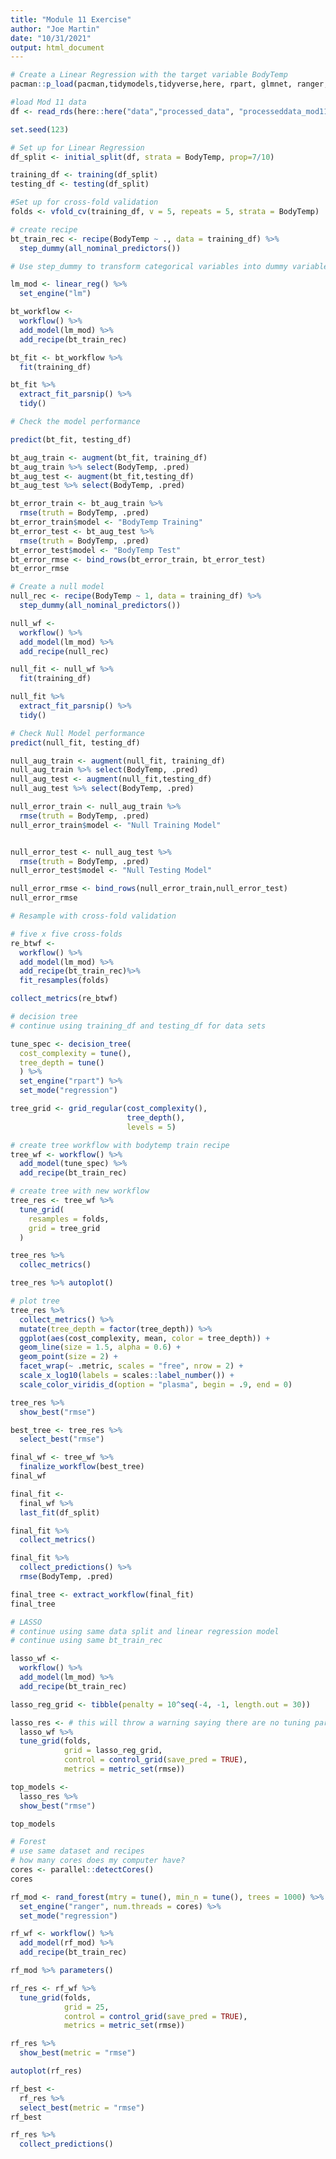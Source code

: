 ```yaml
---
title: "Module 11 Exercise"
author: "Joe Martin"
date: "10/31/2021"
output: html_document
---
```


```r
# Create a Linear Regression with the target variable BodyTemp
pacman::p_load(pacman,tidymodels,tidyverse,here, rpart, glmnet, ranger, rpart.plot)

#load Mod 11 data
df <- read_rds(here::here("data","processed_data", "processeddata_mod11.rds"))

set.seed(123)

# Set up for Linear Regression
df_split <- initial_split(df, strata = BodyTemp, prop=7/10)

training_df <- training(df_split)
testing_df <- testing(df_split)

#Set up for cross-fold validation
folds <- vfold_cv(training_df, v = 5, repeats = 5, strata = BodyTemp)

# create recipe
bt_train_rec <- recipe(BodyTemp ~ ., data = training_df) %>%
  step_dummy(all_nominal_predictors())

# Use step_dummy to transform categorical variables into dummy variables

lm_mod <- linear_reg() %>%
  set_engine("lm")

bt_workflow <- 
  workflow() %>%
  add_model(lm_mod) %>%
  add_recipe(bt_train_rec)

bt_fit <- bt_workflow %>%
  fit(training_df)

bt_fit %>%
  extract_fit_parsnip() %>%
  tidy()
```

```r
# Check the model performance

predict(bt_fit, testing_df)

bt_aug_train <- augment(bt_fit, training_df)
bt_aug_train %>% select(BodyTemp, .pred)
bt_aug_test <- augment(bt_fit,testing_df)
bt_aug_test %>% select(BodyTemp, .pred)

bt_error_train <- bt_aug_train %>%
  rmse(truth = BodyTemp, .pred)
bt_error_train$model <- "BodyTemp Training"
bt_error_test <- bt_aug_test %>%
  rmse(truth = BodyTemp, .pred)
bt_error_test$model <- "BodyTemp Test"
bt_error_rmse <- bind_rows(bt_error_train, bt_error_test)
bt_error_rmse
```

```r
# Create a null model
null_rec <- recipe(BodyTemp ~ 1, data = training_df) %>% 
  step_dummy(all_nominal_predictors())

null_wf <- 
  workflow() %>%
  add_model(lm_mod) %>%
  add_recipe(null_rec)

null_fit <- null_wf %>%
  fit(training_df)

null_fit %>%
  extract_fit_parsnip() %>%
  tidy()
```

```r
# Check Null Model performance
predict(null_fit, testing_df)

null_aug_train <- augment(null_fit, training_df)
null_aug_train %>% select(BodyTemp, .pred)
null_aug_test <- augment(null_fit,testing_df)
null_aug_test %>% select(BodyTemp, .pred)

null_error_train <- null_aug_train %>%
  rmse(truth = BodyTemp, .pred)
null_error_train$model <- "Null Training Model"


null_error_test <- null_aug_test %>%
  rmse(truth = BodyTemp, .pred)
null_error_test$model <- "Null Testing Model"

null_error_rmse <- bind_rows(null_error_train,null_error_test)
null_error_rmse
```

```r
# Resample with cross-fold validation

# five x five cross-folds
re_btwf <-
  workflow() %>%
  add_model(lm_mod) %>%
  add_recipe(bt_train_rec)%>%
  fit_resamples(folds)

collect_metrics(re_btwf)
```

```r
# decision tree
# continue using training_df and testing_df for data sets

tune_spec <- decision_tree(
  cost_complexity = tune(),
  tree_depth = tune()
  ) %>%
  set_engine("rpart") %>%
  set_mode("regression")

tree_grid <- grid_regular(cost_complexity(),
                          tree_depth(),
                          levels = 5)

# create tree workflow with bodytemp train recipe
tree_wf <- workflow() %>%
  add_model(tune_spec) %>%
  add_recipe(bt_train_rec)

# create tree with new workflow
tree_res <- tree_wf %>%
  tune_grid(
    resamples = folds,
    grid = tree_grid
  )

tree_res %>%
  collec_metrics()

tree_res %>% autoplot()
```

```r
# plot tree
tree_res %>%
  collect_metrics() %>%
  mutate(tree_depth = factor(tree_depth)) %>%
  ggplot(aes(cost_complexity, mean, color = tree_depth)) +
  geom_line(size = 1.5, alpha = 0.6) +
  geom_point(size = 2) +
  facet_wrap(~ .metric, scales = "free", nrow = 2) +
  scale_x_log10(labels = scales::label_number()) +
  scale_color_viridis_d(option = "plasma", begin = .9, end = 0)
```

```r
tree_res %>%
  show_best("rmse")

best_tree <- tree_res %>%
  select_best("rmse")

final_wf <- tree_wf %>%
  finalize_workflow(best_tree)
final_wf

final_fit <- 
  final_wf %>%
  last_fit(df_split)

final_fit %>%
  collect_metrics()

final_fit %>%
  collect_predictions() %>%
  rmse(BodyTemp, .pred)

final_tree <- extract_workflow(final_fit)
final_tree
```

```r
# LASSO
# continue using same data split and linear regression model
# continue using same bt_train_rec

lasso_wf <- 
  workflow() %>%
  add_model(lm_mod) %>%
  add_recipe(bt_train_rec)

lasso_reg_grid <- tibble(penalty = 10^seq(-4, -1, length.out = 30))

lasso_res <- # this will throw a warning saying there are no tuning parameters
  lasso_wf %>%
  tune_grid(folds,
            grid = lasso_reg_grid,
            control = control_grid(save_pred = TRUE),
            metrics = metric_set(rmse))

```

```r
top_models <- 
  lasso_res %>%
  show_best("rmse")

top_models
```

```r
# Forest
# use same dataset and recipes
# how many cores does my computer have?
cores <- parallel::detectCores()
cores
```

```r
rf_mod <- rand_forest(mtry = tune(), min_n = tune(), trees = 1000) %>%
  set_engine("ranger", num.threads = cores) %>%
  set_mode("regression")

rf_wf <- workflow() %>%
  add_model(rf_mod) %>%
  add_recipe(bt_train_rec)

rf_mod %>% parameters()

rf_res <- rf_wf %>%
  tune_grid(folds,
            grid = 25,
            control = control_grid(save_pred = TRUE),
            metrics = metric_set(rmse))
```


```r
rf_res %>%
  show_best(metric = "rmse")

autoplot(rf_res)

rf_best <- 
  rf_res %>%
  select_best(metric = "rmse")
rf_best

rf_res %>% 
  collect_predictions()
```

```r

```

```r

```

```r

```

```r

```